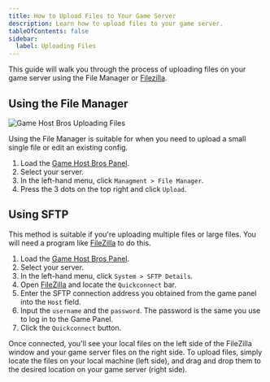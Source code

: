 ```yaml
---
title: How to Upload Files to Your Game Server
description: Learn how to upload files to your game server.
tableOfContents: false
sidebar:
  label: Uploading Files
---
```


This guide will walk you through the process of uploading files on your game server using the File Manager or [Filezilla](https://filezilla-project.org/download.php?show_all=1).

## Using the File Manager
![Game Host Bros Uploading Files](../../../assets/guide-images/uploadfiles.png)

Using the File Manager is suitable for when you need to upload a small single file or edit an existing config.

1. Load the [Game Host Bros Panel](https://panel.gamehostbros.com/).
2. Select your server.
3. In the left-hand menu, click `Managment > File Manager`.
4. Press the 3 dots on the top right and click `Upload`.

## Using SFTP
This method is suitable if you're uploading multiple files or large files. You will need a program like [FileZilla](https://filezilla-project.org/download.php?show_all=1) to do this.

1. Load the [Game Host Bros Panel](https://panel.gamehostbros.com/).
2. Select your server.
3. In the left-hand menu, click `System > SFTP Details`.
4. Open [FileZilla](https://filezilla-project.org/download.php?show_all=1) and locate the `Quickconnect` bar.
5. Enter the SFTP connection address you obtained from the game panel into the `Host` field.
6. Input the `username` and the `password`. The password is the same you use to log in to the Game Panel.
7. Click the `Quickconnect` button.

Once connected, you'll see your local files on the left side of the FileZilla window and your game server files on the right side. To upload files, simply locate the files on your local machine (left side), and drag and drop them to the desired location on your game server (right side).
